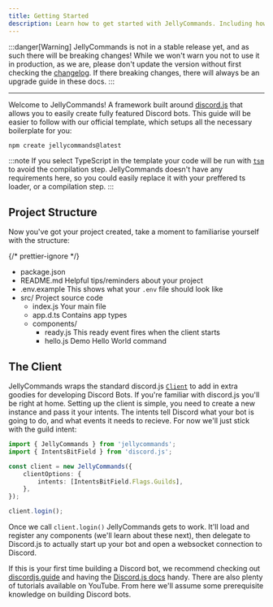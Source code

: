```yaml
---
title: Getting Started
description: Learn how to get started with JellyCommands. Including how to setup a fresh project, an overview of the structure, and how it interacts with Discord.js.
---
```



:::danger[Warning]
JellyCommands is not in a stable release yet, and as such there will be breaking changes! While we won't warn you not to use it in production, as we are, please don't update the version without first checking the [changelog](https://github.com/ghostdevv/jellycommands/blob/main/packages/create-jellycommands/CHANGELOG.md). If there breaking changes, there will always be an upgrade guide in these docs.
:::

---

Welcome to JellyCommands! A framework built around [discord.js](https://discord.js.org/) that allows you to easily create fully featured Discord bots. This guide will be easier to follow with our official template, which setups all the necessary boilerplate for you:

```bash
npm create jellycommands@latest
```

:::note
If you select TypeScript in the template your code will be run with [`tsm`](https://github.com/lukeed/tsm) to avoid the compilation step. JellyCommands doesn't have any requirements here, so you could easily replace it with your preffered ts loader, or a compilation step.
:::

## Project Structure

Now you've got your project created, take a moment to familiarise yourself with the structure:

{/* prettier-ignore */}
<FileTree>
- package.json
- README.md Helpful tips/reminders about your project
- .env.example This shows what your `.env` file should look like
- src/ Project source code
    - index.js Your main file
	- app.d.ts Contains app types
    - components/
        - ready.js This ready event fires when the client starts
		- hello.js Demo Hello World command
</FileTree>

## The Client

JellyCommands wraps the standard discord.js [`Client`](https://discord.js.org/docs/packages/discord.js/14.16.3/Client:Class) to add in extra goodies for developing Discord Bots. If you're familiar with discord.js you'll be right at home. Setting up the client is simple, you need to create a new instance and pass it your intents. The intents tell Discord what your bot is going to do, and what events it needs to recieve. For now we'll just stick with the guild intent:

```ts
import { JellyCommands } from 'jellycommands';
import { IntentsBitField } from 'discord.js';

const client = new JellyCommands({
	clientOptions: {
		intents: [IntentsBitField.Flags.Guilds],
	},
});

client.login();
```

Once we call `client.login()` JellyCommands gets to work. It'll load and register any components (we'll learn about these next), then delegate to Discord.js to actually start up your bot and open a websocket connection to Discord.

If this is your first time building a Discord bot, we recommend checking out [discordjs.guide](https://discordjs.guide/#before-you-begin) and having the [Discord.js docs](https://discord.js.org/docs) handy. There are also plenty of tutorials available on YouTube. From here we'll assume some prerequisite knowledge on building Discord bots.

